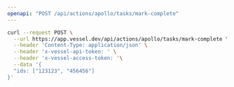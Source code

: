 ```yaml
---
openapi: "POST /api/actions/apollo/tasks/mark-complete"
---
```


<RequestExample>

```bash Request
curl --request POST \
  --url https://app.vessel.dev/api/actions/apollo/tasks/mark-complete \
  --header 'Content-Type: application/json' \
  --header 'x-vessel-api-token: ' \
  --header 'x-vessel-access-token: '\
  --data '{
  "ids: ["123123", "456456"]
}'
```

</RequestExample>
